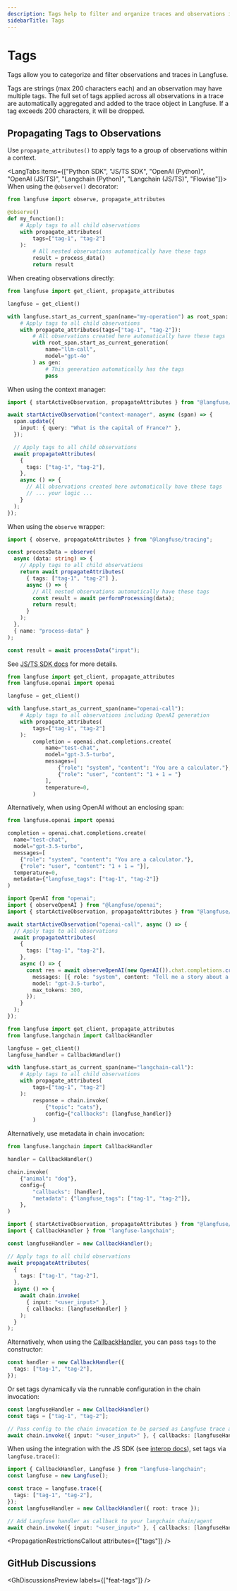 ```yaml
---
description: Tags help to filter and organize traces and observations in Langfuse based on use case, functions/apis used, environment and other criteria.
sidebarTitle: Tags
---
```



# Tags

Tags allow you to categorize and filter observations and traces in Langfuse.

Tags are strings (max 200 characters each) and an observation may have multiple tags. The full set of tags applied across all observations in a trace are automatically aggregated and added to the trace object in Langfuse. If a tag exceeds 200 characters, it will be dropped.

## Propagating Tags to Observations

Use `propagate_attributes()` to apply tags to a group of observations within a context.

<LangTabs items={["Python SDK", "JS/TS SDK", "OpenAI (Python)", "OpenAI (JS/TS)", "Langchain (Python)", "Langchain (JS/TS)", "Flowise"]}>
<Tab>
When using the `@observe()` decorator:

```python /propagate_attributes/
from langfuse import observe, propagate_attributes

@observe()
def my_function():
    # Apply tags to all child observations
    with propagate_attributes(
        tags=["tag-1", "tag-2"]
    ):
        # All nested observations automatically have these tags
        result = process_data()
        return result
```

When creating observations directly:

```python /propagate_attributes(tags=["tag-1", "tag-2"])/
from langfuse import get_client, propagate_attributes

langfuse = get_client()

with langfuse.start_as_current_span(name="my-operation") as root_span:
    # Apply tags to all child observations
    with propagate_attributes(tags=["tag-1", "tag-2"]):
        # All observations created here automatically have these tags
        with root_span.start_as_current_generation(
            name="llm-call",
            model="gpt-4o"
        ) as gen:
            # This generation automatically has the tags
            pass
```

</Tab>
<Tab title="JS/TS SDK">

When using the context manager:

```ts /propagateAttributes/
import { startActiveObservation, propagateAttributes } from "@langfuse/tracing";

await startActiveObservation("context-manager", async (span) => {
  span.update({
    input: { query: "What is the capital of France?" },
  });

  // Apply tags to all child observations
  await propagateAttributes(
    {
      tags: ["tag-1", "tag-2"],
    },
    async () => {
      // All observations created here automatically have these tags
      // ... your logic ...
    }
  );
});
```

When using the `observe` wrapper:

```ts /propagateAttributes/
import { observe, propagateAttributes } from "@langfuse/tracing";

const processData = observe(
  async (data: string) => {
    // Apply tags to all child observations
    return await propagateAttributes(
      { tags: ["tag-1", "tag-2"] },
      async () => {
        // All nested observations automatically have these tags
        const result = await performProcessing(data);
        return result;
      }
    );
  },
  { name: "process-data" }
);

const result = await processData("input");
```

See [JS/TS SDK docs](/docs/sdk/typescript/guide) for more details.

</Tab>
<Tab title="OpenAI (Python v2)">

```python /propagate_attributes/
from langfuse import get_client, propagate_attributes
from langfuse.openai import openai

langfuse = get_client()

with langfuse.start_as_current_span(name="openai-call"):
    # Apply tags to all observations including OpenAI generation
    with propagate_attributes(
        tags=["tag-1", "tag-2"]
    ):
        completion = openai.chat.completions.create(
            name="test-chat",
            model="gpt-3.5-turbo",
            messages=[
                {"role": "system", "content": "You are a calculator."},
                {"role": "user", "content": "1 + 1 = "}
            ],
            temperature=0,
        )
```

Alternatively, when using OpenAI without an enclosing span:

```python
from langfuse.openai import openai

completion = openai.chat.completions.create(
  name="test-chat",
  model="gpt-3.5-turbo",
  messages=[
    {"role": "system", "content": "You are a calculator."},
    {"role": "user", "content": "1 + 1 = "}],
  temperature=0,
  metadata={"langfuse_tags": ["tag-1", "tag-2"]}
)
```

</Tab>
<Tab title="OpenAI (JS/TS)">

```ts /propagateAttributes/
import OpenAI from "openai";
import { observeOpenAI } from "@langfuse/openai";
import { startActiveObservation, propagateAttributes } from "@langfuse/tracing";

await startActiveObservation("openai-call", async () => {
  // Apply tags to all observations
  await propagateAttributes(
    {
      tags: ["tag-1", "tag-2"],
    },
    async () => {
      const res = await observeOpenAI(new OpenAI()).chat.completions.create({
        messages: [{ role: "system", content: "Tell me a story about a dog." }],
        model: "gpt-3.5-turbo",
        max_tokens: 300,
      });
    }
  );
});
```

</Tab>
<Tab>

```python /propagate_attributes/
from langfuse import get_client, propagate_attributes
from langfuse.langchain import CallbackHandler

langfuse = get_client()
langfuse_handler = CallbackHandler()

with langfuse.start_as_current_span(name="langchain-call"):
    # Apply tags to all child observations
    with propagate_attributes(
        tags=["tag-1", "tag-2"]
    ):
        response = chain.invoke(
            {"topic": "cats"},
            config={"callbacks": [langfuse_handler]}
        )
```

Alternatively, use metadata in chain invocation:

```python
from langfuse.langchain import CallbackHandler

handler = CallbackHandler()

chain.invoke(
    {"animal": "dog"},
    config={
        "callbacks": [handler],
        "metadata": {"langfuse_tags": ["tag-1", "tag-2"]},
    },
)
```

</Tab>
<Tab title="Langchain (JS/TS)">

```ts /propagateAttributes/
import { startActiveObservation, propagateAttributes } from "@langfuse/tracing";
import { CallbackHandler } from "langfuse-langchain";

const langfuseHandler = new CallbackHandler();

// Apply tags to all child observations
await propagateAttributes(
  {
    tags: ["tag-1", "tag-2"],
  },
  async () => {
    await chain.invoke(
      { input: "<user_input>" },
      { callbacks: [langfuseHandler] }
    );
  }
);
```

Alternatively, when using the [CallbackHandler](/integrations/frameworks/langchain), you can pass `tags` to the constructor:

```ts
const handler = new CallbackHandler({
  tags: ["tag-1", "tag-2"],
});
```

Or set tags dynamically via the runnable configuration in the chain invocation:

```ts
const langfuseHandler = new CallbackHandler()
const tags = ["tag-1", "tag-2"];

// Pass config to the chain invocation to be parsed as Langfuse trace attributes
await chain.invoke({ input: "<user_input>" }, { callbacks: [langfuseHandler], tags: tags });
```

When using the integration with the JS SDK (see [interop docs](/integrations/frameworks/langchain#interoperability)), set tags via `langfuse.trace()`:

```ts
import { CallbackHandler, Langfuse } from "langfuse-langchain";
const langfuse = new Langfuse();

const trace = langfuse.trace({
  tags: ["tag-1", "tag-2"],
});
const langfuseHandler = new CallbackHandler({ root: trace });

// Add Langfuse handler as callback to your langchain chain/agent
await chain.invoke({ input: "<user_input>" }, { callbacks: [langfuseHandler] });
```

</Tab>

</LangTabs>

<PropagationRestrictionsCallout attributes={["tags"]} />

## GitHub Discussions


<GhDiscussionsPreview labels={["feat-tags"]} />
